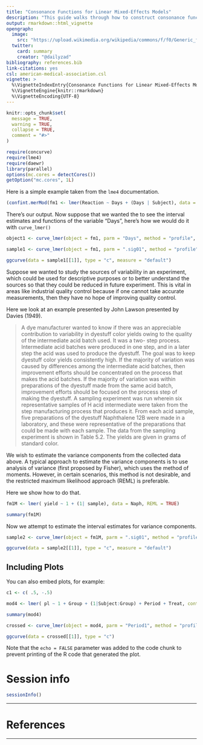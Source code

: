 ```yaml
---
title: "Consonance Functions for Linear Mixed-Effects Models"
description: "This guide walks through how to construct consonance functions in the context of designing and analyzing experiments in which the analyst is interested examining the sources of variability between and within groups."
output: rmarkdown::html_vignette
opengraph:
  image: 
    src: "https://upload.wikimedia.org/wikipedia/commons/f/f0/Generic_forest_plot.png"
  twitter:
    card: summary
    creator: "@dailyzad"   
bibliography: references.bib
link-citations: yes
csl: american-medical-association.csl
vignette: >
  %\VignetteIndexEntry{Consonance Functions for Linear Mixed-Effects Models}
  %\VignetteEngine{knitr::rmarkdown}
  %\VignetteEncoding{UTF-8}
---
```


```r
knitr::opts_chunk$set(
  message = TRUE,
  warning = TRUE,
  collapse = TRUE,
  comment = "#>"
)
```

```r
require(concurve)
require(lme4)
require(daewr)
library(parallel)
options(mc.cores = detectCores())
getOption("mc.cores", 1L)
```

Here is a simple example taken from the `lme4` documentation. 

```r
(confint.merMod(fm1 <- lmer(Reaction ~ Days + (Days | Subject), data = sleepstudy, REML = TRUE)))
```

There's our output. Now suppose that we wanted the to see the interval estimates and functions of the variable "Days", here's how we would do it with `curve_lmer()`

```r
object1 <- curve_lmer(object = fm1, parm = "Days", method = "profile", steps = 1000, cores = parallel::detectCores())

sample1 <- curve_lmer(object = fm1, parm = ".sig01", method = "profile", steps = 1000, cores = parallel::detectCores())

ggcurve(data = sample1[[1]], type = "c", measure = "default")
```

Suppose we wanted to study the sources of variability in an experiment, which could be used for descriptive purposes or to better understand the sources so that they could be reduced in future experiment. This is vital in areas like industrial quality control because if one cannot take accurate measurements, then they have no hope of improving quality control. 

Here we look at an example presented by John Lawson presented by Davies (1949). 

> A dye manufacturer wanted to know if there was an appreciable contribution to variability in dyestuff color yields owing to the quality of the intermediate acid batch used. It was a two- step process. Intermediate acid batches were produced in one step, and in a later step the acid was used to produce the dyestuff. The goal was to keep dyestuff color yields consistently high. If the majority of variation was caused by differences among the intermediate acid batches, then improvement efforts should be concentrated on the process that makes the acid batches. If the majority of variation was within preparations of the dyestuff made from the same acid batch, improvement efforts should be focused on the process step of making the dyestuff. A sampling experiment was run wherein six representative samples of H acid intermediate were taken from the step manufacturing process that produces it. From each acid sample, five preparations of the dyestuff Naphthalene 12B were made in a laboratory, and these were representative of the preparations that could be made with each sample. The data from the sampling experiment is shown in Table 5.2. The yields are given in grams of standard color.

We wish to estimate the variance components from the collected data above. A typical approach to estimate the variance components is to use analysis of variance (first proposed by Fisher), which uses the method of moments. However, in certain scenarios, this method is not desirable, and the restricted maximum likelihood approach (REML) is preferable. 

Here we show how to do that. 

```r
fm1M <- lmer( yield ~ 1 + (1| sample), data = Naph, REML = TRUE)

summary(fm1M)

```

Now we attempt to estimate the interval estimates for variance components.

```r

sample2 <- curve_lmer(object = fm1M, parm = ".sig01", method = "profile", steps = 1000, cores = parallel::detectCores())

ggcurve(data = sample2[[1]], type = "c", measure = "default")
```

## Including Plots

You can also embed plots, for example:

```r

c1 <- c( .5, -.5)

mod4 <- lmer( pl ~ 1 + Group + (1|Subject:Group) + Period + Treat, contrasts = list(Group = c1, Period = c1, Treat = c1), data = antifungal)

summary(mod4)
```

```r
crossed <- curve_lmer(object = mod4, parm = "Period1", method = "profile")

ggcurve(data = crossed[[1]], type = "c")
```

Note that the `echo = FALSE` parameter was added to the code chunk to prevent printing of the R code that generated the plot.

# Session info

```r
sessionInfo()
```

* * * 

# References

* * * 